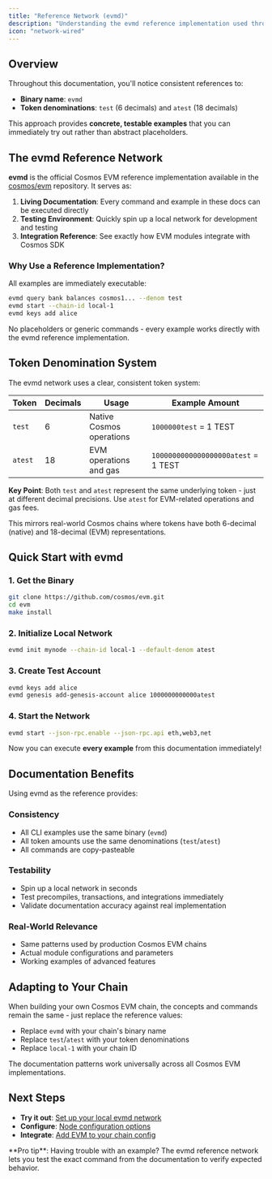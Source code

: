 ```yaml
---
title: "Reference Network (evmd)"
description: "Understanding the evmd reference implementation used throughout this documentation for consistent examples and testing"
icon: "network-wired"
---
```


## Overview

Throughout this documentation, you'll notice consistent references to:
- **Binary name**: `evmd`
- **Token denominations**: `test` (6 decimals) and `atest` (18 decimals)

This approach provides **concrete, testable examples** that you can immediately try out rather than abstract placeholders.

## The evmd Reference Network

**evmd** is the official Cosmos EVM reference implementation available in the [cosmos/evm](https://github.com/cosmos/evm) repository. It serves as:

1. **Living Documentation**: Every command and example in these docs can be executed directly
2. **Testing Environment**: Quickly spin up a local network for development and testing
3. **Integration Reference**: See exactly how EVM modules integrate with Cosmos SDK

### Why Use a Reference Implementation?

All examples are immediately executable:
```bash
evmd query bank balances cosmos1... --denom test
evmd start --chain-id local-1
evmd keys add alice
```

No placeholders or generic commands - every example works directly with the evmd reference implementation.

## Token Denomination System

The evmd network uses a clear, consistent token system:

| **Token** | **Decimals** | **Usage** | **Example Amount** |
|-----------|--------------|-----------|-------------------|
| `test` | 6 | Native Cosmos operations | `1000000test` = 1 TEST |
| `atest` | 18 | EVM operations and gas | `1000000000000000000atest` = 1 TEST |

**Key Point**: Both `test` and `atest` represent the same underlying token - just at different decimal precisions. Use `atest` for EVM-related operations and gas fees.

This mirrors real-world Cosmos chains where tokens have both 6-decimal (native) and 18-decimal (EVM) representations.

## Quick Start with evmd

### 1. Get the Binary

```bash
git clone https://github.com/cosmos/evm.git
cd evm
make install
```

### 2. Initialize Local Network

```bash
evmd init mynode --chain-id local-1 --default-denom atest
```

### 3. Create Test Account

```bash
evmd keys add alice
evmd genesis add-genesis-account alice 1000000000000atest
```

### 4. Start the Network

```bash
evmd start --json-rpc.enable --json-rpc.api eth,web3,net
```

Now you can execute **every example** from this documentation immediately!

## Documentation Benefits

Using evmd as the reference provides:

###  **Consistency**
- All CLI examples use the same binary (`evmd`)
- All token amounts use the same denominations (`test`/`atest`)
- All commands are copy-pasteable

###  **Testability**
- Spin up a local network in seconds
- Test precompiles, transactions, and integrations immediately
- Validate documentation accuracy against real implementation

###  **Real-World Relevance**
- Same patterns used by production Cosmos EVM chains
- Actual module configurations and parameters
- Working examples of advanced features

## Adapting to Your Chain

When building your own Cosmos EVM chain, the concepts and commands remain the same - just replace the reference values:

- Replace `evmd` with your chain's binary name
- Replace `test`/`atest` with your token denominations  
- Replace `local-1` with your chain ID

The documentation patterns work universally across all Cosmos EVM implementations.

## Next Steps

- **Try it out**: [Set up your local evmd network](/docs/next/documentation/getting-started/local-network-setup)
- **Configure**: [Node configuration options](/docs/next/documentation/getting-started/node-configuration)
- **Integrate**: [Add EVM to your chain config](/docs/next/documentation/integration/evm-module-integration)

<Info>
**Pro tip**: Having trouble with an example? The evmd reference network lets you test the exact command from the documentation to verify expected behavior.
</Info>